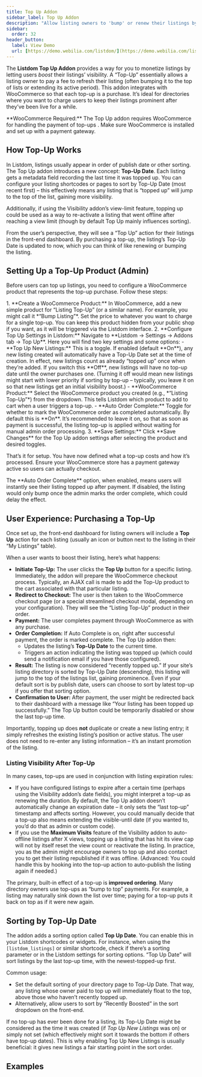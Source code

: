 ```yaml
---
title: Top Up Addon
sidebar_label: Top Up Addon
description: "Allow listing owners to 'bump' or renew their listings by purchasing a Top-Up product, pushing listings to the top or extending their visibility."
sidebar:
  order: 32
header_button:
  label: View Demo
  url: [https://demo.webilia.com/listdom/](https://demo.webilia.com/listdom/)
---
```



The **Listdom Top Up Addon** provides a way for you to monetize listings by letting users *boost* their listings’ visibility. A “Top-Up” essentially allows a listing owner to pay a fee to refresh their listing (often bumping it to the top of lists or extending its active period). This addon integrates with WooCommerce so that each top-up is a purchase. It’s ideal for directories where you want to charge users to keep their listings prominent after they’ve been live for a while.

<Aside type="caution">
**WooCommerce Required:** The Top Up addon requires WooCommerce for handling the payment of top-ups <Badge text="Pro" />. Make sure WooCommerce is installed and set up with a payment gateway.
</Aside>

## How Top-Up Works

In Listdom, listings usually appear in order of publish date or other sorting. The Top Up addon introduces a new concept: **Top-Up Date**. Each listing gets a metadata field recording the last time it was topped up. You can configure your listing shortcodes or pages to sort by Top-Up Date (most recent first) – this effectively means any listing that is “topped up” will jump to the top of the list, gaining more visibility.

Additionally, if using the Visibility addon’s view-limit feature, topping up could be used as a way to re-activate a listing that went offline after reaching a view limit (though by default Top Up mainly influences sorting).

From the user’s perspective, they will see a “Top Up” action for their listings in the front-end dashboard. By purchasing a top-up, the listing’s Top-Up Date is updated to now, which you can think of like renewing or bumping the listing.

## Setting Up a Top-Up Product (Admin)

Before users can top up listings, you need to configure a WooCommerce product that represents the top-up purchase. Follow these steps:

<Steps>
1. **Create a WooCommerce Product:** In WooCommerce, add a new simple product for “Listing Top-Up” (or a similar name). For example, you might call it *“Bump Listing”*. Set the price to whatever you want to charge for a single top-up. You can keep this product hidden from your public shop if you want, as it will be triggered via the Listdom interface.
2. **Configure Top Up Settings in Listdom:** Navigate to **Listdom → Settings → Addons tab → Top Up**. Here you will find two key settings and some options:
   - **Top Up New Listings:** This is a toggle. If enabled (default **On**), any new listing created will automatically have a Top-Up Date set at the time of creation. In effect, new listings count as already “topped up” once when they’re added. If you switch this **Off**, new listings will have no top-up date until the owner purchases one. (Turning it off would mean new listings might start with lower priority if sorting by top-up – typically, you leave it on so that new listings get an initial visibility boost.)
   - **WooCommerce Product:** Select the WooCommerce product you created (e.g., *“Listing Top-Up”*) from the dropdown. This tells Listdom which product to add to cart when a user triggers a top-up.
   - **Auto Order Complete:** Toggle for whether to mark the WooCommerce order as completed automatically. By default this is **On**. It’s recommended to leave it on, so that as soon as payment is successful, the listing top-up is applied without waiting for manual admin order processing.
3. **Save Settings:** Click **Save Changes** for the Top Up addon settings after selecting the product and desired toggles.
</Steps>

That’s it for setup. You have now defined what a top-up costs and how it’s processed. Ensure your WooCommerce store has a payment gateway active so users can actually checkout.

<Aside type="note">
The **Auto Order Complete** option, when enabled, means users will instantly see their listing topped up after payment. If disabled, the listing would only bump once the admin marks the order complete, which could delay the effect.
</Aside>

## User Experience: Purchasing a Top-Up

Once set up, the front-end dashboard for listing owners will include a **Top Up** action for each listing (usually an icon or button next to the listing in their “My Listings” table).

When a user wants to boost their listing, here’s what happens:

- **Initiate Top-Up:** The user clicks the **Top Up** button for a specific listing. Immediately, the addon will prepare the WooCommerce checkout process. Typically, an AJAX call is made to add the Top-Up product to the cart associated with that particular listing.
- **Redirect to Checkout:** The user is then taken to the WooCommerce checkout page (or a special streamlined checkout modal, depending on your configuration). They will see the “Listing Top-Up” product in their order.
- **Payment:** The user completes payment through WooCommerce as with any purchase.
- **Order Completion:** If Auto Complete is on, right after successful payment, the order is marked complete. The Top Up addon then:
  - Updates the listing’s **Top-Up Date** to the current time.
  - Triggers an action indicating the listing was topped up (which could send a notification email if you have those configured).
- **Result:** The listing is now considered “recently topped up.” If your site’s listing directory is sorted by Top-Up Date (descending), this listing will jump to the top of the listings list, gaining prominence. Even if your default sort is by publish date, users can choose to sort by latest top-up if you offer that sorting option.
- **Confirmation to User:** After payment, the user might be redirected back to their dashboard with a message like “Your listing has been topped up successfully.” The Top Up button could be temporarily disabled or show the last top-up time.

Importantly, topping up does **not** duplicate or create a new listing entry; it simply refreshes the existing listing’s position or active status. The user does not need to re-enter any listing information – it’s an instant promotion of the listing.

### Listing Visibility After Top-Up

In many cases, top-ups are used in conjunction with listing expiration rules:
- If you have configured listings to expire after a certain time (perhaps using the Visibility addon’s date fields), you might interpret a top-up as renewing the duration. By default, the Top Up addon doesn’t automatically change an expiration date – it only sets the “last top-up” timestamp and affects sorting. However, you could manually decide that a top-up also means extending the visible-until date (if you wanted to, you’d do that as admin or custom code).
- If you use the **Maximum Visits** feature of the Visibility addon to auto-offline listings after X views, topping up a listing that has hit its view cap will not by itself reset the view count or reactivate the listing. In practice, you as the admin might encourage owners to top up and also contact you to get their listing republished if it was offline. (Advanced: You could handle this by hooking into the top-up action to auto-publish the listing again if needed.)

The primary, built-in effect of a top-up is **improved ordering**. Many directory owners use top-ups as “bump to top” payments. For example, a listing may naturally sink down the list over time; paying for a top-up puts it back on top as if it were new again.

## Sorting by Top-Up Date

The addon adds a sorting option called **Top Up Date**. You can enable this in your Listdom shortcodes or widgets. For instance, when using the `[listdom_listings]` or similar shortcode, check if there’s a sorting parameter or in the Listdom settings for sorting options. “Top Up Date” will sort listings by the last top-up time, with the newest-topped-up first.

Common usage:
- Set the default sorting of your directory page to Top-Up Date. That way, any listing whose owner paid to top up will immediately float to the top, above those who haven’t recently topped up.
- Alternatively, allow users to sort by “Recently Boosted” in the sort dropdown on the front-end.

If no top-up has ever been done for a listing, its Top-Up Date might be considered as the time it was created (if *Top Up New Listings* was on) or simply not set (which effectively might sort it towards the bottom if others have top-up dates). This is why enabling Top Up New Listings is usually beneficial: it gives new listings a fair starting point in the sort order.

## Examples

<CardGrid>
  <Card title="Bump to Top" description="On a classifieds site, listings normally sort by date. A seller’s post is a week old and has moved down. They use **Top Up** to bump it. After payment, their listing’s Top-Up Date updates to now and it appears back at the top of the list, ahead of other free listings." />
  <Card title="Paid Renewals" description="A job listing has expired after 30 days (using Visibility add-on). The employer purchases a **Top Up** <Badge text='Pro' /> to renew it. The admin has configured that a top-up also means extending the listing’s visible-until date by another 30 days, so the job post becomes active again and moves to top of recent jobs." />
  <Card title="Highlighting Promoted Listings" description="With **Top Up**, your directory can highlight which listings are promoted. For instance, you sort by Top-Up Date and add a badge on listings updated in the last 24 hours. Users see these as trending or sponsored listings, encouraging others to purchase Top Ups to get the same spotlight." />
</CardGrid>

<LinkCard href="https://demo.webilia.com/listdom/" title="Live Demo – Listing Top-Up" description="See the Listdom demo to observe how a top-upped listing is displayed and how users can initiate a Top Up from their dashboard." />
